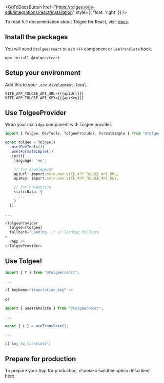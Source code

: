 
<GoToDocsButton
  href="https://tolgee.io/js-sdk/integrations/react/installation"
  style={{ float: 'right' }}
/>

To read full documentation about Tolgee for React, visit [docs](https://tolgee.io/js-sdk/integrations/react/installation).

## Install the packages

You will need `@tolgee/react` to use `<T>` component or `useTranslate` hook.

```
npm install @tolgee/react
```

## Setup your environment

Add this to your `.env.development.local`.

```dotenv
VITE_APP_TOLGEE_API_URL={{{apiUrl}}}
VITE_APP_TOLGEE_API_KEY={{{apiKey}}}
```

## Use TolgeeProvider

Wrap your main `App` component with Tolgee provider.

```typescript jsx
import { Tolgee, DevTools, TolgeeProvider, FormatSimple } from "@tolgee/react";

const tolgee = Tolgee()
  .use(DevTools())
  .use(FormatSimple())
  .init({
    language: 'en',

    // for development
    apiUrl: import.meta.env.VITE_APP_TOLGEE_API_URL,
    apiKey: import.meta.env.VITE_APP_TOLGEE_API_KEY,

    // for production
    staticData: {
      ...
    }
  });

...

<TolgeeProvider
  tolgee={tolgee}
  fallback="Loading..." // loading fallback
>
  <App />
</TolgeeProvider>
```

## Use Tolgee!

```typescript jsx
import { T } from "@tolgee/react";

...

<T keyName="translation_key" />
```

or

```typescript jsx
import { useTranslate } from "@tolgee/react";

...

const { t } = useTranslate();

...

t("key_to_translate")
```

## Prepare for production

To prepare your App for production, choose a suitable option described
[here](https://tolgee.io/js-sdk/integrations/react/installation#preparing-for-production).
